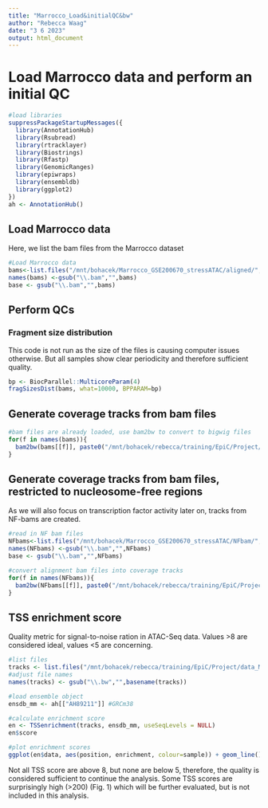 ```yaml
---
title: "Marrocco_Load&initialQC&bw"
author: "Rebecca Waag"
date: "3 6 2023"
output: html_document
---
```


# Load Marrocco data and perform an initial QC

```r
#load libraries
suppressPackageStartupMessages({
  library(AnnotationHub)
  library(Rsubread)
  library(rtracklayer)
  library(Biostrings)
  library(Rfastp)
  library(GenomicRanges)
  library(epiwraps)
  library(ensembldb)
  library(ggplot2)
})
ah <- AnnotationHub()
```

## Load Marrocco data

Here, we list the bam files from the Marrocco dataset

```r
#Load Marrocco data
bams<-list.files("/mnt/bohacek/Marrocco_GSE200670_stressATAC/aligned/", pattern="bam$", full=TRUE)
names(bams) <-gsub("\\.bam","",bams)
base <- gsub("\\.bam","",bams)
```

## Perform QCs

### Fragment size distribution

This code is not run as the size of the files is causing computer issues otherwise. But all samples show clear periodicity and therefore sufficient quality. 

```r
bp <- BiocParallel::MulticoreParam(4)
fragSizesDist(bams, what=10000, BPPARAM=bp)
```

## Generate coverage tracks from bam files

```r
#bam files are already loaded, use bam2bw to convert to bigwig files
for(f in names(bams)){
  bam2bw(bams[[f]], paste0("/mnt/bohacek/rebecca/training/EpiC/Project/data_Marrocco/tracks/",f,".bw"), paired=TRUE)
}
```

## Generate coverage tracks from bam files, restricted to nucleosome-free regions

As we will also focus on transcription factor activity later on, tracks from NF-bams are created. 

```r
#read in NF bam files
NFbams<-list.files("/mnt/bohacek/Marrocco_GSE200670_stressATAC/NFbam/", pattern="bam$", full=TRUE)
names(NFbams) <-gsub("\\.bam","",NFbams)
base <- gsub("\\.bam","",NFbams)

#convert alignment bam files into coverage tracks
for(f in names(NFbams)){
  bam2bw(NFbams[[f]], paste0("/mnt/bohacek/rebecca/training/EpiC/Project/data_Marrocco/NFtracks/",f,".bw"), paired=TRUE)
}
```

## TSS enrichment score

Quality metric for signal-to-noise ration in ATAC-Seq data. Values >8 are considered ideal, values <5 are concerning.

```r
#list files
tracks <- list.files("/mnt/bohacek/rebecca/training/EpiC/Project/data_Marrocco/tracks/", pattern="bw$", full=TRUE)
#adjust file names
names(tracks) <- gsub("\\.bw","",basename(tracks))

#load ensemble object
ensdb_mm <- ah[["AH89211"]] #GRCm38

#calculate enrichment score
en <- TSSenrichment(tracks, ensdb_mm, useSeqLevels = NULL)
en$score

#plot enrichment scores
ggplot(en$data, aes(position, enrichment, colour=sample)) + geom_line() + scale_y_sqrt()
```

Not all TSS score are above 8, but none are below 5, therefore, the quality is considered sufficient to continue the analysis. Some TSS scores are surprisingly high (>200) (Fig. 1) which will be further evaluated, but is not included in this analysis. 